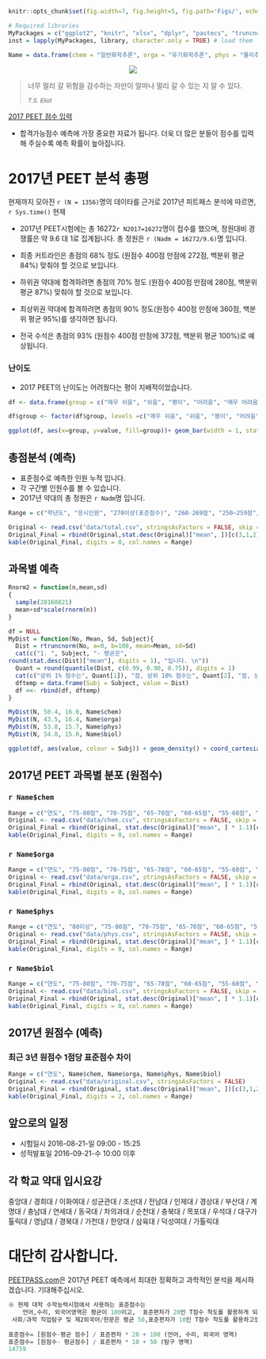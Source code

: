 
```r
knitr::opts_chunk$set(fig.width=7, fig.height=5, fig.path='Figs/', echo=FALSE, warning=FALSE, message=FALSE, results = 'asis', cache = TRUE)

# Required libraries
MyPackages = c("ggplot2", "knitr", "xlsx", "dplyr", "pastecs", "truncnorm") # install.packages(MyPackages)
inst = lapply(MyPackages, library, character.only = TRUE) # load them

Name = data.frame(chem = "일반화학추론", orga = "유기화학추론", phys = "물리추론", biol = "생물추론", stringsAsFactors = FALSE)
```
<center><a href = "http://peetpass.com" target=_blank>![](logo.png)</a></center>

<blockquote>
  <p>너무 멀리 갈 위험을 감수하는 자만이 얼마나 멀리 갈 수 있는 지 알 수 있다.</p>
  <small><cite title="Source Title">T.S. Eliot</cite></small>
</blockquote>

<a href = "https://goo.gl/forms/oT6gsMC6jfFpof8w1" target=_blank class="btn btn-default btn-lg btn-block">2017 PEET 점수 입력</a>

* 합격가능점수 예측에 가장 중요한 자료가 됩니다. 더욱 더 많은 분들이 점수를 입력해 주실수록 예측 확률이 높아집니다.

# 2017년 PEET 분석 총평

현재까지 모아진 `r (N = 1356)`명의 데이타를 근거로 2017년 피트패스 분석에 따르면,  <span class="label label-warning">`r Sys.time()` 현재</span>

* 2017년 PEET시험에는 총 16272`r N2017=16272`명이 접수를 했으며, 정원대비 경쟁률은 약 9.6 대 1로 집계됩니다. 총 정원은  `r (Nadm = 16272/9.6)`명 입니다.

* 최종 커트라인은 총점의 68% 정도 (원점수 400점 만점에 272점, 백분위 평균 84%) 맞춰야 할 것으로 보입니다.

* 하위권 약대에 합격하려면 총점의 70% 정도 (원점수 400점 만점에 280점, 백분위 평균 87%) 맞춰야 할 것으로 보입니다.

* 최상위권 약대에 합격하려면 총점의 90% 정도(원점수 400점 만점에 360점, 백분위 평균 95%)를 생각하면 됩니다. 

* 전국 수석은 총점의 93% (원점수 400점 만점에 372점, 백분위 평균 100%)로 예상됩니다.

### 난이도

* 2017 PEET의 난이도는 어려웠다는 평이 지배적이었습니다.

```r
df <- data.frame(group = c("매우 쉬움", "쉬움", "평이", "어려움", "매우 어려움"), value = c(3, 1, 22, 67, 7))

df$group <- factor(df$group, levels =c("매우 쉬움", "쉬움", "평이", "어려움", "매우 어려움"))

ggplot(df, aes(x=group, y=value, fill=group))+ geom_bar(width = 1, stat = "identity") +theme(legend.position="none")
```

## 총점분석 (예측)

* 표준점수로 예측한 인원 누적 입니다. 
* 각 구간별 인원수를 볼 수 있습니다. 
* 2017년 약대의 총 정원은 `r Nadm`명 입니다.

```r
Range = c("학년도", "응시인원", "270이상(표준점수)", "260-269점", "250~259점", "240~249점", "230~239점")

Original <- read.csv("data/total.csv", stringsAsFactors = FALSE, skip = 1)
Original_Final = rbind(Original,stat.desc(Original)["mean", ])[c(3,1,2),] %>% mutate(Year = replace(Year, Year == 2015.5, 2017)) %>% mutate(Total = replace(Total, Total == 14732.5, N2017))
kable(Original_Final, digits = 0, col.names = Range)


```

## 과목별 예측

```r
Rnorm2 = function(n,mean,sd) 
{ 
  sample(20160821)
  mean+sd*scale(rnorm(n)) 
}

df = NULL
MyDist = function(No, Mean, Sd, Subject){
  Dist = rtruncnorm(No, a=0, b=100, mean=Mean, sd=Sd)
  cat(c("1. ", Subject, "- 평균은", 
round(stat.desc(Dist)["mean"], digits = 1), "입니다. \n"))
  Quant = round(quantile(Dist, c(0.99, 0.90, 0.75)), digits = 1)
  cat(c("상위 1% 점수는", Quant[1]), "점, 상위 10% 점수는", Quant[2], "점, 상위 25% 점수는", Quant[3], "점 입니다. \n ")
  dftemp = data.frame(Subj = Subject, value = Dist)
  df <<- rbind(df, dftemp)
}

MyDist(N, 50.4, 16.0, Name$chem)
MyDist(N, 43.5, 16.4, Name$orga)
MyDist(N, 53.8, 15.7, Name$phys)
MyDist(N, 54.8, 15.0, Name$biol)

ggplot(df, aes(value, colour = Subj)) + geom_density() + coord_cartesian(xlim=c(0, 90)) + scale_x_continuous(breaks=seq(0, 90, 10))
```


## 2017년 PEET 과목별 분포 (원점수)

### `r Name$chem`

```r
Range = c("연도", "75-80점", "70-75점", "65-70점", "60-65점", "55-60점", "50-55점", "45-50점", "40-45점", "35-40점", "30-35점", "30점 이하")
Original <- read.csv("data/chem.csv", stringsAsFactors = FALSE, skip = 1)
Original_Final = rbind(Original, stat.desc(Original)["mean", ] * 1.1)[c(3,1,2),] %>% mutate(Year = replace(Year, Year == 2015.5*1.1, 2017))
kable(Original_Final, digits = 0, col.names = Range)
```

### `r Name$orga`

```r
Range = c("연도", "75-80점", "70-75점", "65-70점", "60-65점", "55-60점", "50-55점", "45-50점", "40-45점", "35-40점", "30-35점", "30점 이하")
Original <- read.csv("data/orga.csv", stringsAsFactors = FALSE, skip = 1)
Original_Final = rbind(Original, stat.desc(Original)["mean", ] * 1.1)[c(3,1,2),] %>% mutate(Year = replace(Year, Year == 2015.5*1.1, 2017))
kable(Original_Final, digits = 0, col.names = Range)
```

### `r Name$phys`
```r
Range = c("연도", "80이상", "75-80점", "70-75점", "65-70점", "60-65점", "55-60점", "50-55점", "45-50점", "40-45점", "35-40점", "30-35점", "30점 이하")
Original <- read.csv("data/phys.csv", stringsAsFactors = FALSE, skip = 1)
Original_Final = rbind(Original, stat.desc(Original)["mean", ] * 1.1)[c(3,1,2),] %>% mutate(Year = replace(Year, Year == 2015.5*1.1, 2017))
kable(Original_Final, digits = 0, col.names = Range)
```

### `r Name$biol`
```r
Range = c("연도", "75-80점", "70-75점", "65-70점", "60-65점", "55-60점", "50-55점", "45-50점", "40-45점", "35-40점", "30-35점", "30점 이하")
Original <- read.csv("data/biol.csv", stringsAsFactors = FALSE, skip = 1)
Original_Final = rbind(Original, stat.desc(Original)["mean", ] * 1.1)[c(3,1,2),] %>% mutate(Year = replace(Year, Year == 2015.5*1.1, 2017))
kable(Original_Final, digits = 0, col.names = Range)
```

## 2017년 원점수 (예측)
### 최근 3년 원점수 1점당 표준점수 차이

```r
Range = c("연도", Name$chem, Name$orga, Name$phys, Name$biol)
Original <- read.csv("data/original.csv", stringsAsFactors = FALSE)
Original_Final = rbind(Original, stat.desc(Original)["mean", ])[c(3,1,2),] %>% mutate(Year = replace(Year, Year == 2015.5, 2017))
kable(Original_Final, digits = 2, col.names = Range)
```

## 앞으로의 일정
* 시험일시 2016-08-21-일 09:00 - 15:25 
* 성적발표일 2016-09-21-수 10:00 이후

## 각 학교 약대 입시요강
중앙대 / 경희대 / 이화여대 / 성균관대 / 조선대 / 전남대 / 인제대 / 경상대 / 부산대 / 계명대 / 
충남대 / 연세대 / 동국대 / 차의과대 / 순천대 / 충북대 / 목포대 / 우석대 / 대구가톨릭대 / 영남대 / 
경북대 / 가천대 / 한양대 / 삼육대 / 덕성여대 / 가톨릭대

# 대단히 감사합니다. 
[PEETPASS.com](http://peetpass.com)은 2017년 PEET 예측에서 최대한 정확하고 과학적인 분석을 제시하겠습니다. 기대해주십시오. 

```r

※ 현재 대학 수학능력시험에서 사용하는 표준점수는
    언어,수리, 외국어영역은 평균이 100이고,  표준편차가 20인 T점수 척도를 활용하게 되며,
 사회/과학 직업탐구 및 제2외국어/한문은 평균 50,표준편차가 10인 T점수 척도를 활용하고있습니다.        
 
표준점수= [원점수-평균 점수] / 표준편차 * 20 + 100 (언어, 수리, 외국어 영역)
표준점수= [원점수- 평균점수] / 표준편차 * 10 + 50 (탐구 영역)
14759

```

